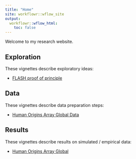 ```yaml
---
title: "Home"
site: workflowr::wflow_site
output:
  workflowr::wflow_html:
    toc: false
---
```


Welcome to my research website.

## Exploration

These vignettes describe exploratory ideas:

* [FLASH proof of principle](flash.html)

## Data

These vignettes describe data preparation steps:

* [Human Origins Array Global Data](data_hoa_global.html) 

## Results

These vignettes describe results on simulated / empirical data:

* [Human Origins Array Global](hoa_global.html) 
